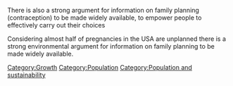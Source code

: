 There is also a strong argument for information on family planning (contraception) to be made widely available, to empower people to effectively carry out their choices

Considering almost half of pregnancies in the USA are unplanned{{fact}} there is a strong environmental argument for information on family planning to be made widely available.

{{stub}}

[[Category:Growth]] 
[[Category:Population]]
[[Category:Population and sustainability]]